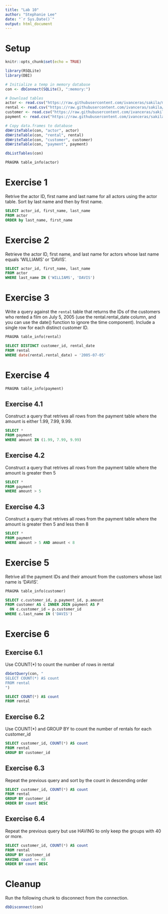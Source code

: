 ```yaml
---
title: "Lab 10"
author: "Stephanie Lee"
date: "`r Sys.Date()`"
output: html_document
---
```


# Setup
```r
knitr::opts_chunk$set(echo = TRUE)
```

```r
library(RSQLite)
library(DBI)

# Initialize a temp in memory database
con <- dbConnect(SQLite(), ":memory:")

# Download tables
actor <- read.csv("https://raw.githubusercontent.com/ivanceras/sakila/master/csv-sakila-db/actor.csv")
rental <- read.csv("https://raw.githubusercontent.com/ivanceras/sakila/master/csv-sakila-db/rental.csv")
customer <- read.csv("https://raw.githubusercontent.com/ivanceras/sakila/master/csv-sakila-db/customer.csv")
payment <- read.csv("https://raw.githubusercontent.com/ivanceras/sakila/master/csv-sakila-db/payment_p2007_01.csv")

# Copy data.frames to database
dbWriteTable(con, "actor", actor)
dbWriteTable(con, "rental", rental)
dbWriteTable(con, "customer", customer)
dbWriteTable(con, "payment", payment)

dbListTables(con)
```
```sql
PRAGMA table_info(actor)
```
# Exercise 1
Retrive the actor ID, first name and last name for all actors using the actor table. Sort by last name and then by first name.
```sql
SELECT actor_id, first_name, last_name
FROM actor
ORDER by last_name, first_name
```

# Exercise 2
Retrieve the actor ID, first name, and last name for actors whose last name equals ‘WILLIAMS’ or ‘DAVIS’.

```sql
SELECT actor_id, first_name, last_name
FROM actor
WHERE last_name IN ('WILLIAMS', 'DAVIS')
```

# Exercise 3

Write a query against the `rental` table that returns the IDs of the customers who rented a film on July 5, 2005 (use the rental.rental_date column, and you can use the date() function to ignore the time component). Include a single row for each distinct customer ID.

```sql
PRAGMA table_info(rental)
```
```sql
SELECT DISTINCT customer_id, rental_date
FROM rental
WHERE date(rental.rental_date) = '2005-07-05'
```

# Exercise 4
```sql
PRAGMA table_info(payment)
```

## Exercise 4.1

Construct a query that retrives all rows from the payment table where the amount is either 1.99, 7.99, 9.99.

```sql
SELECT *
FROM payment
WHERE amount IN (1.99, 7.99, 9.99)
```

## Exercise 4.2

Construct a query that retrives all rows from the payment table where the amount is greater then 5

```sql
SELECT *
FROM payment
WHERE amount > 5
```

## Exercise 4.3

Construct a query that retrives all rows from the payment table where the amount is greater then 5 and less then 8

```sql
SELECT *
FROM payment
WHERE amount > 5 AND amount < 8
```

# Exercise 5

Retrive all the payment IDs and their amount from the customers whose last name is ‘DAVIS’.

```sql
PRAGMA table_info(customer)
```

```sql
SELECT c.customer_id, p.payment_id, p.amount
FROM customer AS c INNER JOIN payment AS P
  ON c.customer_id = p.customer_id
WHERE c.last_name IN ('DAVIS')
```

# Exercise 6

## Exercise 6.1

Use COUNT(*) to count the number of rows in rental

```r
dbGetQuery(con, "
SELECT COUNT(*) AS count
FROM rental
")
```
```sql
SELECT COUNT(*) AS count
FROM rental
```

## Exercise 6.2

Use COUNT(*) and GROUP BY to count the number of rentals for each customer_id

```sql
SELECT customer_id, COUNT(*) AS count
FROM rental
GROUP BY customer_id
```

## Exercise 6.3

Repeat the previous query and sort by the count in descending order

```sql
SELECT customer_id, COUNT(*) AS count
FROM rental
GROUP BY customer_id
ORDER BY count DESC
```

## Exercise 6.4

Repeat the previous query but use HAVING to only keep the groups with 40 or more.

```sql
SELECT customer_id, COUNT(*) AS count
FROM rental
GROUP BY customer_id
HAVING count >= 40
ORDER BY count DESC
```

# Cleanup
Run the following chunk to disconnect from the connection.
```r
dbDisconnect(con)
```
